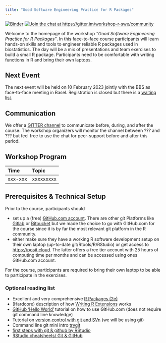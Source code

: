 ```yaml
---
title: "Good Software Engineering Practice for R Packages"
---
```


[![Binder](https://mybinder.org/badge_logo.svg)](https://mybinder.org/v2/gh/kkmann/workshop-r-swe/HEAD?urlpath=rstudio) [![Join the chat at https://gitter.im/workshop-r-swe/community](https://badges.gitter.im/workshop-r-swe/community.svg)](https://gitter.im/workshop-r-swe/community?utm_source=badge&utm_medium=badge&utm_campaign=pr-badge&utm_content=badge)

Welcome to the homepage of the workshop *"Good Software Engineering Practice for R Packages"*.
In this face-to-face course participants will learn hands-on skills and tools to engineer reliable R packages used in biostatistics. The day will be a mix of presentations and team exercises to build a small R package. Participants need to be comfortable with writing functions in R and bring their own laptops.


## Next Event

The next event will be held on 10 February 2023 jointly with the BBS as face-to-face meeting in Basel. Registration is closed but there is a [waiting list](https://docs.google.com/forms/d/e/1FAIpQLSdFycbT9dHO-oOyYLUqkKJjM6j5hcL6dQ4uVKC5y8b9RastsA/viewform).


## Communication

We offer a [GITTER channel](https://gitter.im/workshop-r-swe) to communicate
before, during, and after the course.
The workshop organizers will monitor the channel between ??? and ??? but feel
free to use the chat for peer-support before and after this period. 


## Workshop Program

| Time          | Topic         |
| :------------ |:--------------|
| xxx-xxx      | xxxxxxxxx |



## Prerequisites & Technical Setup

Prior to the course, participants should

* set up a (free) [GitHub.com account](https://github.com/join). There are other
git Platforms like [Gitlab](https://about.gitlab.com/) or [Bitbucket](https://bitbucket.org/)
but we made the choice to go with GitHub.com for the course since it is by far the
most relevant git platform in the R community.
* either make sure they have a working R software development setup on their
own laptop (up-to-date git/Rtools/R/RStudio) or get access to [https://posit.cloud](https://posit.cloud).
The latter offers a free tier account with 25 hours of computing time per months
and can be accessed using ones GitHub.com account.

For the course, participants are required to bring their own laptop to be able 
to participate in the exercises.

### Optional reading list

* Excellent and very comprehensive [R Packages (2e)](https://r-pkgs.org/)
* (Hardcore) description of how [Writing R Extensions](https://cran.r-project.org/doc/manuals/R-exts.html) works
* [GitHub 'Hello World'](https://docs.github.com/en/get-started/quickstart/hello-world) tutorial on how to use GitHub.com (does not require git command line knowledge)
* Tutorial on [version control with git and SVn](https://support.posit.co/hc/en-us/articles/200532077-Version-Control-with-Git-and-SVN) (we will be using git)
* Command line git mini intro [trygit](https://trygit.js.org/)
* [first steps with git & github by RStudio](https://www.youtube.com/watch?v=jN6tvgt3GK8)
* [RStudio cheatsheets/ Git & GitHub](https://github.com/rstudio/cheatsheets/blob/main/git-github.pdf)

